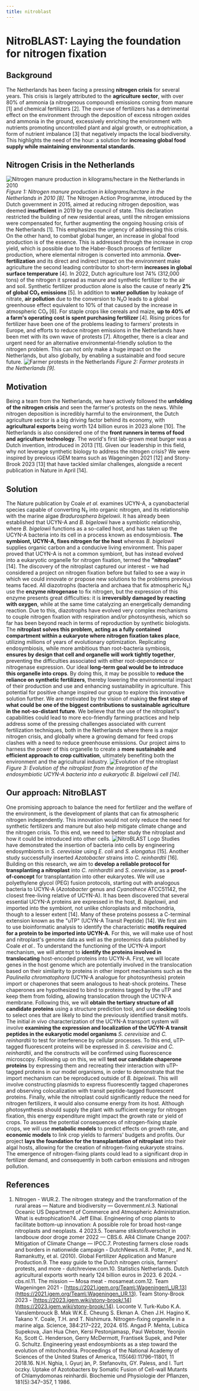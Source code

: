 ```yaml
---
title: nitroblast
---
```


# NitroBLAST: Laying the foundation for nitrogen fixation

## Background

The Netherlands has been facing a pressing **nitrogen crisis** for several years. This crisis is largely attributed to the **agriculture sector**, with over 80% of ammonia (a nitrogenous compound) emissions coming from manure \[1] and chemical fertilizers \[2]. The over-use of fertilizers has a detrimental effect on the environment through the deposition of excess nitrogen oxides and ammonia in the ground, excessively enriching the environment with nutrients promoting uncontrolled plant and algal growth, or eutrophication, a form of nutrient imbalance \[3] that negatively impacts the local biodiversity. This highlights the need of the hour: a solution for **increasing global food supply while maintaining environmental standards**.

## Nitrogen Crisis in the Netherlands

![Nitrogen manure production in kilograms/hectare in the Netherlands in 2010](/uploadshttps://static.igem.wiki/teams/5054/europe-global-fertilizer-and-manure-version-1-nitrogen-in-manure-production-6172666199.jpg)
*Figure 1: Nitrogen manure production in kilograms/hectare in the Netherlands in 2010 \[8].*
The Nitrogen Action Programme, introduced by the Dutch government in 2015, aimed at reducing nitrogen deposition, was deemed **insufficient** in 2019 by the council of state. This declaration restricted the building of new residential areas, until the nitrogen emissions were compensated for, further augmenting the ongoing housing crisis of the Netherlands \[1]. This emphasizes the urgency of addressing this crisis.
On the other hand, to combat global hunger, an increase in global food production is of the essence. This is addressed through the increase in crop yield, which is possible due to the Haber-Bosch process of fertilizer production, where elemental nitrogen is converted into ammonia. **Over-fertilization** and its direct and indirect impact on the environment make agriculture the second leading contributor to short-term **increases in global surface temperature** \[4].
In 2022, Dutch agriculture lost 74% (312,000 tons) of the nitrogen it spread as manure and synthetic fertilizer to the air and soil. Synthetic fertilizer production alone is also the cause of nearly **2% of global CO₂ emissions** \[5]. In addition to **water pollution** by leakage of nitrate, **air pollution** due to the conversion to N₂O leads to a global greenhouse effect equivalent to 10% of that caused by the increase in atmospheric CO₂ \[6]. For staple crops like cereals and maize, **up to 40% of a farm's operating cost is spent purchasing fertilizer** \[4]. Rising prices for fertilizer have been one of the problems leading to farmers' protests in Europe, and efforts to reduce nitrogen emissions in the Netherlands have been met with its own wave of protests \[7].
Altogether, there is a clear and urgent need for an alternative environmental-friendly solution to the nitrogen problem. This can not only make a huge impact on the Netherlands, but also globally, by enabling a sustainable and food secure future.
![Farmer protests in the Netherlands](/uploadshttps://static.igem.wiki/teams/5054/farmer-protests-in-the-hague-the-netherlands.jpg)
*Figure 2: Farmer protests in the Netherlands \[9].*

## Motivation

Being a team from the Netherlands, we have actively followed the **unfolding of the nitrogen crisis** and seen the farmer's protests on the news. While nitrogen deposition is incredibly harmful to the environment, the Dutch agriculture sector is a big driving factor behind its economy, with **agricultural exports** being worth 124 billion euros in 2023 alone \[10]. The Netherlands is also considered one of the **front runners in terms of food and agriculture technology**. The world's first lab-grown meat burger was a Dutch invention, introduced in 2013 \[11]. Given our leadership in this field, why not leverage synthetic biology to address the nitrogen crisis? We were inspired by previous iGEM teams such as Wageningen 2021 \[12] and Stony-Brook 2023 \[13] that have tackled similar challenges, alongside a recent publication in Nature in April \[14].

## Solution

The Nature publication by Coale *et al.* examines UCYN-A, a cyanobacterial species capable of converting N₂ into organic nitrogen, and its relationship with the marine algae *Bradurosphera bigelowii*. It has already been established that UCYN-A and *B. bigelowii* have a symbiotic relationship, where *B. bigelowii* functions as a so-called host, and has taken up the UCYN-A bacteria into its cell in a process known as endosymbiosis. **The symbiont, UCYN-A, fixes nitrogen for the host** whereas *B. bigelowii* supplies organic carbon and a conducive living environment. This paper proved that UCYN-A is not a common symbiont, but has instead evolved into a eukaryotic organelle for nitrogen fixation, termed the **"nitroplast"** \[14].
The discovery of the nitroplast captured our interest - we had considered a project on nitrogen fixation before but failed to see a way in which we could innovate or propose new solutions to the problems previous teams faced. All diazotrophs (bacteria and archaea that fix atmospheric N₂) use the **enzyme nitrogenase** to fix nitrogen, but the expression of this enzyme presents great difficulties: it is **irreversibly damaged by reacting with oxygen**, while at the same time catalyzing an energetically demanding reaction. Due to this, diazotrophs have evolved very complex mechanisms to couple nitrogen fixation with respiration and/or photosynthesis, which so far has been beyond reach in terms of reproduction by synthetic biologists. The **nitroplast solves this problem, acting as a fully contained compartment within a eukaryote where nitrogen fixation takes place**, utilizing millions of years of evolutionary optimization.
Replicating endosymbiosis, while more ambitious than root-bacteria symbiosis, **ensures by design that cell and organelle will work tightly together**, preventing the difficulties associated with either root-dependence or nitrogenase expression. Our ideal **long-term goal would be to introduce this organelle into crops**. By doing this, it may be possible to **reduce the reliance on synthetic fertilizers**, thereby lowering the environmental impact of their production and use and enhancing sustainability in agriculture. This potential for positive change inspired our group to explore this innovative solution further.
We are motivated by the vision of making **the first step of what could be one of the biggest contributions to sustainable agriculture in the not-so-distant future**. We believe that the use of the nitroplast's capabilities could lead to more eco-friendly farming practices and help address some of the pressing challenges associated with current fertilization techniques, both in the Netherlands where there is a major nitrogen crisis, and globally where a growing demand for feed crops clashes with a need to reduce greenhouse emissions. Our project aims to harness the power of this organelle to create a **more sustainable and efficient approach to crop cultivation**, ultimately benefiting both the environment and the agricultural industry.
![Evolution of the nitroplast](/uploadshttps://static.igem.wiki/teams/5054/igemprojectdescriptionfigure1.png)
*Figure 3: Evolution of the nitroplast from the integration of the endosymbiotic UCYN-A bacteria into a eukaryotic B. bigelowii cell \[14].*

## Our approach: NitroBLAST

One promising approach to balance the need for fertilizer and the welfare of the environment, is the development of plants that can fix atmospheric nitrogen independently. This innovation would not only reduce the need for synthetic fertilizers and manure but also help mitigate climate change and the nitrogen crisis. To this end, we need to better study the nitroplast and how it could be introduced into other cells.
![NitroBLAST Logo](/uploadshttps://static.igem.wiki/teams/5054/logo-met-tekst-kleur.png)
Studies have demonstrated the insertion of bacteria into cells by engineering endosymbionts in *S. cerevisiae* using *E. coli* and *S. elongatus* \[15]. Another study successfully inserted *Azotobacter* strains into *C. reinhardtii* \[16]. Building on this research, we aim to **develop a reliable protocol for transplanting a nitroplast** into *C. reinhardtii* and *S. cerevisiae*, as a **proof-of-concept** for transplantation into other eukaryotes. We will use polyethylene glycol (PEG) fusion protocols, starting out with analogous bacteria to UCYN-A (*Azotobacter* genus and *Cyanothece* ATCC51142, the closest free-living relative of UCYN-A).
It has been discovered that several essential UCYN-A proteins are expressed in the host, *B. bigelowii*, and imported into the symbiont, not unlike chloroplasts and mitochondria, though to a lesser extent \[14]. Many of these proteins possess a C-terminal extension known as the "uTP" (UCYN-A Transit Peptide) \[14]. We first aim to use bioinformatic analysis to identify the characteristic **motifs required for a protein to be imported into UCYN-A**. For this, we will make use of host and nitroplast's genome data as well as the proteomics data published by Coale *et al.*.
To understand the functioning of the UCYN-A import mechanism, we will attempt to **identify the proteins involved in translocating** host-encoded proteins into UCYN-A. First, we will locate genes in the host genome which are potentially involved in the translocation based on their similarity to proteins in other import mechanisms such as the *Paulinella chromatophora* (UCYN-A analogue for photosynthesis) protein import or chaperones that seem analogous to heat-shock proteins. These chaperones are hypothesized to bind to proteins tagged by the uTP and keep them from folding, allowing translocation through the UCYN-A membrane. Following this, we will **obtain the tertiary structure of all candidate proteins** using a structure prediction tool, and use **docking** tools to select ones that are likely to bind the previously identified transit motifs.
The initial *in vivo* characterization of the UCYN-A transport system will involve **examining the expression and localization of the UCYN-A transit peptides in the eukaryotic model organisms** *S. cerevisiae* and *C. reinhardtii* to test for interference by cellular processes. To this end, uTP-tagged fluorescent proteins will be expressed in *S. cerevisiae* and *C. reinhardtii*, and the constructs will be confirmed using fluorescence microscopy.
Following up on this, we will **test our candidate chaperone proteins** by expressing them and recreating their interaction with uTP-tagged proteins in our model organisms, in order to demonstrate that the import mechanism can be reproduced outside of *B. bigelowii*. This will involve constructing plasmids to express fluorescently tagged chaperones and observing colocalization with transit peptide-tagged fluorescent proteins.
Finally, while the nitroplast could significantly reduce the need for nitrogen fertilizers, it would also consume energy from its host. Although photosynthesis should supply the plant with sufficient energy for nitrogen fixation, this energy expenditure might impact the growth rate or yield of crops. To assess the potential consequences of nitrogen-fixing staple crops, we will use **metabolic models** to predict effects on growth rate, and **economic models** to link crop yields to farmers' budgets and profits.
Our project **lays the foundation for the transplantation of nitroplast** into their algal hosts, allowing for the creation of nitrogen-fixing eukaryote strains. The emergence of nitrogen-fixing plants could lead to a significant drop in fertilizer demand, and consequently in both carbon emissions and nitrogen pollution.

## References

1. Nitrogen - WUR.2. The nitrogen strategy and the transformation of the rural areas — Nature and biodiversity — Government.nl.3. National Oceanic US Department of Commerce and Atmospheric Administration. What is eutrophication?4. Jeff Elhai. Engineering of crop plants to facilitate bottom-up innovation: A possible role for broad host-range nitroplasts and neoplasts. 4 2023.5. Toename stikstofoverschot in landbouw door droge zomer 2022 — CBS.6. AR4 Climate Change 2007: Mitigation of Climate Change — IPCC.7. Protesting farmers close roads and borders in nationwide campaign - DutchNews.nl.8. Potter, P., and N. Ramankutty, et al. (2010). Global Fertilizer Application and Manure Production.9. The easy guide to the Dutch nitrogen crisis, farmers' protests, and more - dutchreview\.com.10. Statistics Netherlands. Dutch agricultural exports worth nearly 124 billion euros in 2023. 6 2024. - cbs.nl.11. The mission — Mosa meat - mosameat.com.12. Team Wageningen 2021 - [https://2021.igem.org/Team\:Wageningen\_UR.13](https://2021.igem.org/Team\:Wageningen_UR.13). Team Stony-Brook 2023 - [https://2023.igem.wiki/stony-brook/.14](https://2023.igem.wiki/stony-brook/.14). Loconte V. Turk-Kubo K.A. Vanslembrouck B. Mak W\.K.E. Cheung S. Ekman A. Chen J.H. Hagino K. Takano Y. Coale, T.H. and T. Nishimura. Nitrogen-fixing organelle in a marine alga. Science, 384:217–222, 2024. 615. Angad P. Mehta, Lubica Supekova, Jian Hua Chen, Kersi Pestonjamasp, Paul Webster, Yeonjin Ko, Scott C. Henderson, Gerry McDermott, Frantisek Supek, and Peter G. Schultz. Engineering yeast endosymbionts as a step toward the evolution of mitochondria. Proceedings of the National Academy of Sciences of the United States of America, 115(46):11796–11801, 11 2018.16. N.H. Nghia, I. Gyurj ́an, P. Stefanovits, GY. Paless, and I. Turt ́oczky. Uptake of Azotobacters by Somatic Fusion of Cell-wall Mutants of Chlamydomonas reinhardii. Biochemie und Physiologie der Pflanzen, 181(5):347–357, 1 1986.
